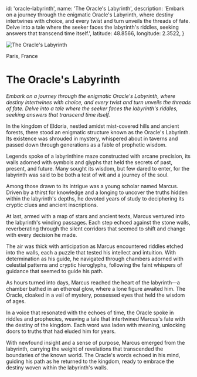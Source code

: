 

  id: 'oracle-labyrinth',
  name: 'The Oracle\'s Labyrinth',
  description: 'Embark on a journey through the enigmatic Oracle\'s Labyrinth, where destiny intertwines with choice, and every twist and turn unveils the threads of fate. Delve into a tale where the seeker faces the labyrinth\'s riddles, seeking answers that transcend time itself.',
  latitude: 48.8566,
  longitude: 2.3522,
}

![The Oracle's Labyrinth](/stories/oracles-labyrinth/cover.jpg)

<div className="flex justify-center">
  <div className="mb-2 border-b pb-2">Paris, France</div>
</div>

# The Oracle's Labyrinth

*Embark on a journey through the enigmatic Oracle's Labyrinth, where destiny intertwines with choice, and every twist and turn unveils the threads of fate. Delve into a tale where the seeker faces the labyrinth's riddles, seeking answers that transcend time itself.*

In the kingdom of Eldoria, nestled amidst mist-covered hills and ancient forests, there stood an enigmatic structure known as the Oracle's Labyrinth. Its existence was shrouded in mystery, whispered about in taverns and passed down through generations as a fable of prophetic wisdom.

Legends spoke of a labyrinthine maze constructed with arcane precision, its walls adorned with symbols and glyphs that held the secrets of past, present, and future. Many sought its wisdom, but few dared to enter, for the labyrinth was said to be both a test of wit and a journey of the soul.

Among those drawn to its intrigue was a young scholar named Marcus. Driven by a thirst for knowledge and a longing to uncover the truths hidden within the labyrinth's depths, he devoted years of study to deciphering its cryptic clues and ancient inscriptions.

At last, armed with a map of stars and ancient texts, Marcus ventured into the labyrinth's winding passages. Each step echoed against the stone walls, reverberating through the silent corridors that seemed to shift and change with every decision he made.

The air was thick with anticipation as Marcus encountered riddles etched into the walls, each a puzzle that tested his intellect and intuition. With determination as his guide, he navigated through chambers adorned with celestial patterns and cryptic hieroglyphs, following the faint whispers of guidance that seemed to guide his path.

As hours turned into days, Marcus reached the heart of the labyrinth—a chamber bathed in an ethereal glow, where a lone figure awaited him. The Oracle, cloaked in a veil of mystery, possessed eyes that held the wisdom of ages.

In a voice that resonated with the echoes of time, the Oracle spoke in riddles and prophecies, weaving a tale that intertwined Marcus's fate with the destiny of the kingdom. Each word was laden with meaning, unlocking doors to truths that had eluded him for years.

With newfound insight and a sense of purpose, Marcus emerged from the labyrinth, carrying the weight of revelations that transcended the boundaries of the known world. The Oracle's words echoed in his mind, guiding his path as he returned to the kingdom, ready to embrace the destiny woven within the labyrinth's walls.

<BackButton />
